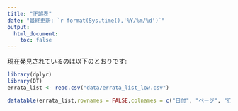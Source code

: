 ```yaml
---
title: "正誤表"
date: "最終更新: `r format(Sys.time(),'%Y/%m/%d')`"
output:
  html_document:
    toc: false
---
```


現在発見されているのは以下のとおりです:

```r
library(dplyr)
library(DT)
errata_list <- read.csv("data/errata_list_low.csv")
```

```r
datatable(errata_list,rownames = FALSE,colnames = c("日付", "ページ", "行", "修正前", "修正後"))

```


